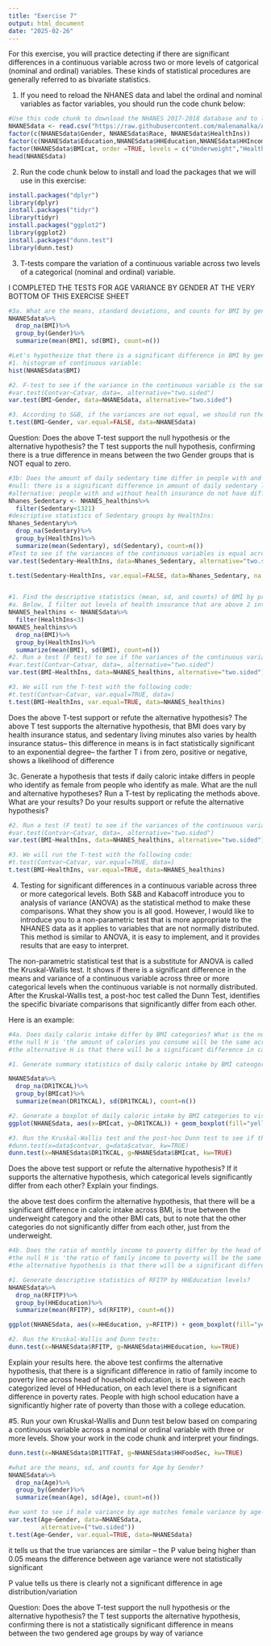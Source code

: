 ```yaml
---
title: "Exercise 7"
output: html_document
date: "2025-02-26"
---
```

For this exercise, you will practice detecting if there are significant differences in a continuous variable across two or more levels of catgorical (nominal and ordinal) variables. These kinds of statistical procedures are generally referred to as bivariate statistics.

1. If you need to reload the NHANES data and label the ordinal and nominal variables as factor variables, you should run the code chunk below:
```r
#Use this code chunk to download the NHANES 2017-2018 database and to label the nominal and ordinal variables as factor variables (if necessary):
NHANESdata <- read.csv("https://raw.githubusercontent.com/malenamalka/ANTH241-SP25/refs/heads/main/data/NHANES2017-28")
factor(c(NHANESdata$Gender, NHANESdata$Race, NHANESdata$HealthIns))
factor(c(NHANESdata$Education,NHANESdata$HHEducation,NHANESdata$HHIncome,NHANESdata$FeelBad,NHANESdata$HHFoodSec),order=TRUE)
factor(NHANESdata$BMIcat, order =TRUE, levels = c("Underweight","Healthy","Overweight","Obese"))
head(NHANESdata)
```

2. Run the code chunk below to install and load the packages that we will use in this exercise:
```r
install.packages("dplyr")
library(dplyr)
install.packages("tidyr")
library(tidyr)
install.packages("ggplot2")
library(ggplot2)
install.packages("dunn.test")
library(dunn.test)
```

3. T-tests compare the variation of a continuous variable across two levels of a categorical (nominal and ordinal) variable. 

I COMPLETED THE TESTS FOR AGE VARIANCE BY GENDER AT THE VERY BOTTOM OF THIS EXERCISE SHEET

```r
#3a. What are the means, standard deviations, and counts for BMI by gender?
NHANESdata%>%
  drop_na(BMI)%>%
  group_by(Gender)%>%
  summarize(mean(BMI), sd(BMI), count=n())

#Let's hypothesize that there is a significant difference in BMI by gender in the NHANES 2017-2018 sample. What is the null hypothesis? What is the alternative hypothesis? We will test this hypothesis using the method shown in S&B, section 7.1.2
#1. histogram of continuous variable: 
hist(NHANESdata$BMI)

#2. F-test to see if the variance in the continuous variable is the same for the different levels of the categorical variable: 
#var.test(Contvar~Catvar, data=, alternative="two.sided")
var.test(BMI~Gender, data=NHANESdata, alternative="two.sided")

#3. According to S&B, if the variances are not equal, we should run the T-test anyways: t.test(Contvar~Catvar, var.equal=FALSE, data=)
t.test(BMI~Gender, var.equal=FALSE, data=NHANESdata)
```
Question: Does the above T-test support the null hypothesis or the alternative hypothesis?
the T test supports the null hypothesis, confirming there is a true difference in means between the two Gender groups that is NOT equal to zero.
```r
#3b: Does the amount of daily sedentary time differ in people with and without health insurance? What is the null hypothesis? What is the alternative hypothesis?
#null: there is a significant difference in amount of daily sedentary living between people with and without health insurance
#alternative: people with and without health insurance do not have differing variance in daily sedentary living time
Nhanes_Sedentary <- NHANES_healthins%>%
  filter(Sedentary<1321)
#descriptive statistics of Sedentary groups by HealthIns:
Nhanes_Sedentary%>%
  drop_na(Sedentary)%>%
  group_by(HealthIns)%>%
  summarize(mean(Sedentary), sd(Sedentary), count=n())
#Test to see if the variances of the continuous variables is equal across diff levels of cat variable
var.test(Sedentary~HealthIns, data=Nhanes_Sedentary, alternative="two.sided")

t.test(Sedentary~HealthIns, var.equal=FALSE, data=Nhanes_Sedentary, na.rm=TRUE)


#1. Find the descriptive statistics (mean, sd, and counts) of BMI by presence/absence of health insurance. 
#a. Below, I filter out levels of health insurance that are above 2 into a new database to ensure that the 7s and 9s are not part of the analysis.
NHANES_healthins <- NHANESdata%>%
  filter(HealthIns<3)
NHANES_healthins%>%
  drop_na(BMI)%>%
  group_by(HealthIns)%>%
  summarize(mean(BMI), sd(BMI), count=n())
#2. Run a test (F test) to see if the variances of the continuous variable are equal across different levels of the categorical variable:
#var.test(Contvar~Catvar, data=, alternative="two.sided")
var.test(BMI~HealthIns, data=NHANES_healthins, alternative="two.sided")

#3. We will run the T-test with the following code:
#t.test(Contvar~Catvar, var.equal=TRUE, data=)
t.test(BMI~HealthIns, var.equal=TRUE, data=NHANES_healthins)

```
Does the above T-test support or refute the alternative hypothesis?
The above T test supports the alternative hypothesis, that BMI does vary by health insurance status, and sedentary living minutes also varies by health insurance status-- this difference in means is in fact statistically significant to an exponential degree-- the farther T i from zero, positive or negative, shows a likelihood of difference

3c. Generate a hypothesis that tests if daily caloric intake differs in people who identify as female from people who identify as male. What are the null and alternative hypotheses? Run a T-test by replicating the methods above. What are your results? Do your results support or refute the alternative hypothesis?
```r

#2. Run a test (F test) to see if the variances of the continuous variable are equal across different levels of the categorical variable:
#var.test(Contvar~Catvar, data=, alternative="two.sided")
var.test(BMI~HealthIns, data=NHANES_healthins, alternative="two.sided")

#3. We will run the T-test with the following code:
#t.test(Contvar~Catvar, var.equal=TRUE, data=)
t.test(BMI~HealthIns, var.equal=TRUE, data=NHANES_healthins)

```
4. Testing for significant differences in a continuous variable across three or more categorical levels. Both S&B and Kabacoff introduce you to analysis of variance (ANOVA) as the statistical method to make these comparisons. What they show you is all good. However, I would like to introduce you to a non-parametric test that is more appropriate to the NHANES data as it applies to variables that are not normally distributed. This method is similar to ANOVA, it is easy to implement, and it provides results that are easy to interpret. 

The non-parametric statistical test that is a substitute for ANOVA is called the Kruskal-Wallis test. It shows if there is a significant difference in the means and variance of a continuous variable across three or more categorical levels when the continuous variable is not normally distributed. After the Kruskal-Wallis test, a post-hoc test called the Dunn Test, identifies the specific bivariate comparisons that significantly differ from each other.

Here is an example:
```r
#4a. Does daily caloric intake differ by BMI categories? What is the null hypothesis? What is the alternative hypothesis?
#the null H is 'the amount of calories you consume will be the same across the BMI categories'
#the alternative H is that there will be a significant difference in caloric intake across BMI

#1. Generate summary statistics of daily caloric intake by BMI cateogories?

NHANESdata%>%
  drop_na(DR1TKCAL)%>%
  group_by(BMIcat)%>%
  summarize(mean(DR1TKCAL), sd(DR1TKCAL), count=n())

#2. Generate a boxplot of daily caloric intake by BMI categories to visualize the summary statistics
ggplot(NHANESdata, aes(x=BMIcat, y=DR1TKCAL)) + geom_boxplot(fill="yellow") + labs(x="BMI Category", y="calories per day", title="daily calories by BMI Cat")

#3. Run the Kruskal-Wallis test and the post-hoc Dunn test to see if there are any significant differences in daily caloric intake by BMI categories. The code for the Kruskal-Wallis and Dunn test is: 
#dunn.test(x=data$contvar, g=data$catvar, kw=TRUE)
dunn.test(x=NHANESdata$DR1TKCAL, g=NHANESdata$BMIcat, kw=TRUE)

```
Does the above test support or refute the alternative hypothesis? If it supports the alternative hypothesis, which categorical levels significantly differ from each other? Explain your findings.

the above test does confirm the alternative hypothesis, that there will be a significant difference in caloric intake across BMI, is true between the underweight category and the other BMI cats, but to note that the other categories do not significantly differ from each other, just from the underweight.

```r
#4b. Does the ratio of monthly income to poverty differ by the head of household's education level? What is the null hypothesis? What is the alternative hypothesis?
#the null H is 'the ratio of family income to poverty will be the same across education levels'
#the alternative hypothesis is that there will be a significant difference in family income-to-poverty ratio across HHeducation levels

#1. Generate descriptive statistics of RFITP by HHEducation levels?
NHANESdata%>%
  drop_na(RFITP)%>%
  group_by(HHEducation)%>%
  summarize(mean(RFITP), sd(RFITP), count=n())

ggplot(NHANESdata, aes(x=HHEducation, y=RFITP)) + geom_boxplot(fill="yellow") + labs(x="HH education level", y="ratio of income to poverty index", title="poverty index by education level")

#2. Run the Kruskal-Wallis and Dunn tests:
dunn.test(x=NHANESdata$RFITP, g=NHANESdata$HHEducation, kw=TRUE)

```
Explain your results here.
the above test confirms the alternative hypothesis, that there is a significant difference in ratio of family income to poverty line across head of household education, is true between each categorized level of HHeducation, on each level there is a significant difference in poverty rates. People with high school education have a significantly higher rate of poverty than those with a college education.

#5. Run your own Kruskal-Wallis and Dunn test below based on comparing a continuous variable across a nominal or ordinal variable with three or more levels. Show your work in the code chunk and interpret your findings.
```r
dunn.test(x=NHANESdata$DR1TTFAT, g=NHANESdata$HHFoodSec, kw=TRUE)

```


```r
#what are the means, sd, and counts for Age by Gender?
NHANESdata%>%
  drop_na(Age)%>%
  group_by(Gender)%>%
  summarize(mean(Age), sd(Age), count=n())

#we want to see if male variance by age matches female variance by age-- if they are not the same, we have to note that the difference should be accounted for in tests
var.test(Age~Gender, data=NHANESdata,
         alternative=("two.sided"))
t.test(Age~Gender, var.equal=TRUE, data=NHANESdata)
```
it tells us that the true variances are similar -- the P value being higher than 0.05 means the difference between age variance were not statistically significant

P value tells us there is clearly not a significant difference in age distribution/variation

Question: Does the above T-test support the null hypothesis or the alternative hypothesis?
the T test supports the alternative hypothesis, confirming there is not a statistically significant  difference in means between the two gendered age groups by way of variance

